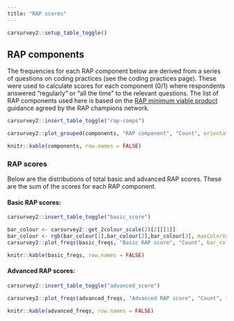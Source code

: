 ```yaml
---
title: "RAP scores"
---
```


```r
carsurvey2::setup_table_toggle()
```


## RAP components

The frequencies for each RAP component below are derived from a series of questions on coding practices (see the coding practices page). These were used to calculate scores for each component (0/1) where respondents answered "regularly" or "all the time" to the relevant questions. The list of RAP components used here is based on the [RAP minimum viable product](https://github.com/best-practice-and-impact/rap_mvp_maturity_guidance/blob/master/Reproducible-Analytical-Pipelines-MVP.md) guidance agreed by the RAP champions network.

```r
carsurvey2::insert_table_toggle("rap-comps")
```

<div id="rap-comps-chart">
```r

carsurvey2::plot_grouped(components, "RAP component", "Count", orientation = "h")


```
</div>

<div id="rap-comps-table">
```r

knitr::kable(components, row.names = FALSE)

```
</div>

### RAP scores

Below are the distributions of total basic and advanced RAP scores. These are the sum of the scores for each RAP component.

#### Basic RAP scores:

```r
carsurvey2::insert_table_toggle("basic_score")
```

<div id="basic_score-chart">
```r

bar_colour <- carsurvey2::get_2colour_scale(2)[2][[1]]
bar_colour <- rgb(bar_colour[1],bar_colour[2],bar_colour[3], maxColorValue = 255)
carsurvey2::plot_freqs(basic_freqs, "Basic RAP score", "Count", bar_colour = bar_colour, font_size = 14)

```
</div>

<div id="basic_score-table">
```r

knitr::kable(basic_freqs, row.names = FALSE)

```

#### Advanced RAP scores:

```r
carsurvey2::insert_table_toggle("advanced_score")
```

<div id="advanced_score-chart">
```r

carsurvey2::plot_freqs(advanced_freqs, "Advanced RAP score", "Count", font_size = 14)

```
</div>

<div id="advanced_score-table">
```r

knitr::kable(advanced_freqs, row.names = FALSE)

```